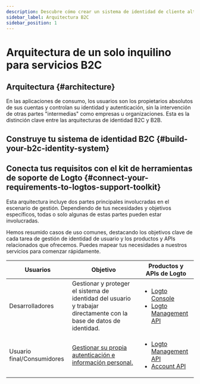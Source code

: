 ```yaml
---
description: Descubre cómo crear un sistema de identidad de cliente altamente seguro con todas las características esenciales de AuthN y AuthO.
sidebar_label: Arquitectura B2C
sidebar_position: 1
---
```



# Arquitectura de un solo inquilino para servicios B2C

## Arquitectura \{#architecture}

En las aplicaciones de consumo, los usuarios son los propietarios absolutos de sus cuentas y controlan su identidad y autenticación, sin la intervención de otras partes "intermedias" como empresas u organizaciones. Esta es la distinción clave entre las arquitecturas de identidad B2C y B2B.

<ImageB2c width="100%" height="auto" />

## Construye tu sistema de identidad B2C \{#build-your-b2c-identity-system}

<GenericFeatures />

## Conecta tus requisitos con el kit de herramientas de soporte de Logto \{#connect-your-requirements-to-logtos-support-toolkit}

Esta arquitectura incluye dos partes principales involucradas en el escenario de gestión. Dependiendo de tus necesidades y objetivos específicos, todas o solo algunas de estas partes pueden estar involucradas.

Hemos resumido casos de uso comunes, destacando los objetivos clave de cada tarea de gestión de identidad de usuario y los productos y APIs relacionados que ofrecemos. Puedes mapear tus necesidades a nuestros servicios para comenzar rápidamente.

| Usuarios                   | Objetivo                                                                                                            | Productos y APIs de Logto                                                                                                                                        |
| -------------------------- | ------------------------------------------------------------------------------------------------------------------- | ---------------------------------------------------------------------------------------------------------------------------------------------------------------- |
| Desarrolladores            | Gestionar y proteger el sistema de identidad del usuario y trabajar directamente con la base de datos de identidad. | <ul><li>[Logto Console](https://cloud.logto.io)</li><li>[Logto Management API](https://openapi.logto.io/)</li></ul>                                              |
| Usuario final/Consumidores | [Gestionar su propia autenticación e información personal.](/end-user-flows)                                        | <ul><li>[Logto Management API](https://openapi.logto.io/)</li><li>[Account API](https://openapi.logto.io/operation/operation-getaccountcentersettings)</li></ul> |

<RelatedResource />
